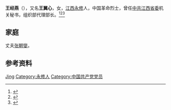 '''王经燕'''（{{bd|||1928年|6月}}），又名'''王翼心'''，女，[[江西|江西]][[永修|永修]]人，中国革命烈士，曾任[[中共江西省委|中共江西省委]]机关秘书，组织部代理部长。<ref>{{Cite book|title=中国妇女名人录|author=薛维维; 慕群|publisher=陕西人民出版社|year=1988|isbn=|location=西安|pages=}}</ref><ref>{{Cite book|title=华夏妇女名人词典|author=周行健主编|publisher=华夏出版社|year=1988|isbn=|location=北京|pages=}}</ref><ref>{{Cite book|title=古今中外女名人辞典|author=中国妇女管理干部学院编|publisher=中国广播电视出版社|year=1989|isbn=|location=北京|pages=}}</ref>

== 家庭 ==
丈夫[[张朝燮|张朝燮]]。

== 参考资料 ==
{{reflist}}

{{中国人物小作品}}

{{Authority control}}
{{DEFAULTSORT:Wang王}}
[[Category:王姓|Jing]]
[[Category:永修人|Category:永修人]]
[[Category:中国共产党党员|Category:中国共产党党员]]